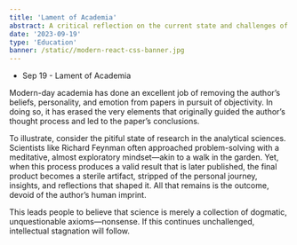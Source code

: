 ```yaml
---
title: 'Lament of Academia'
abstract: A critical reflection on the current state and challenges of modern academic institutions
date: '2023-09-19'
type: 'Education'
banner: /static//modern-react-css-banner.jpg
---
```


- Sep 19 - Lament of Academia

Modern-day academia has done an excellent job of removing the author’s beliefs,
personality, and emotion from papers in pursuit of objectivity. In doing so, it has erased the
very elements that originally guided the author’s thought process and led to the paper’s
conclusions.

To illustrate, consider the pitiful state of research in the analytical sciences. Scientists like
Richard Feynman often approached problem-solving with a meditative, almost exploratory
mindset—akin to a walk in the garden. Yet, when this process produces a valid result that is
later published, the final product becomes a sterile artifact, stripped of the personal journey,
insights, and reflections that shaped it. All that remains is the outcome, devoid of the
author’s human imprint.

This leads people to believe that science is merely a collection of dogmatic, unquestionable
axioms—nonsense. If this continues unchallenged, intellectual stagnation will follow.
